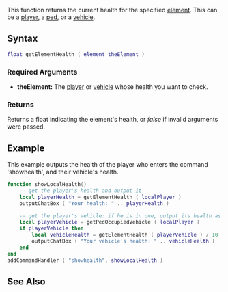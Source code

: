 {{Server client function}}

This function returns the current health for the specified [[/element.md|element]]. This can be a [[/player.md|player]], a [[/ped.md|ped]], or a [[/vehicle.md|vehicle]].

==Syntax==
<syntaxhighlight lang="lua">
float getElementHealth ( element theElement )
</syntaxhighlight>
{{OOP||[[/element.md|element]]:getHealth|health|}}

===Required Arguments===
*'''theElement:''' The [[/player.md|player]] or [[/vehicle.md|vehicle]] whose health you want to check.

===Returns===
Returns a float indicating the element's health, or ''false'' if invalid arguments were passed.

==Example==
<section name="Clientside example" class="client" show="true">
This example outputs the health of the player who enters the command 'showhealth', and their vehicle's health.
<syntaxhighlight lang="lua">
function showLocalHealth()
	-- get the player's health and output it
	local playerHealth = getElementHealth ( localPlayer )
	outputChatBox ( "Your health: " .. playerHealth )

	-- get the player's vehicle: if he is in one, output its health as well
	local playerVehicle = getPedOccupiedVehicle ( localPlayer )
	if playerVehicle then
		local vehicleHealth = getElementHealth ( playerVehicle ) / 10  -- Divide this by 10, as default the denominator is 1000
		outputChatBox ( "Your vehicle's health: " .. vehicleHealth )
	end
end
addCommandHandler ( "showhealth", showLocalHealth )
</syntaxhighlight>
</section>

==See Also==
{{Element functions}}